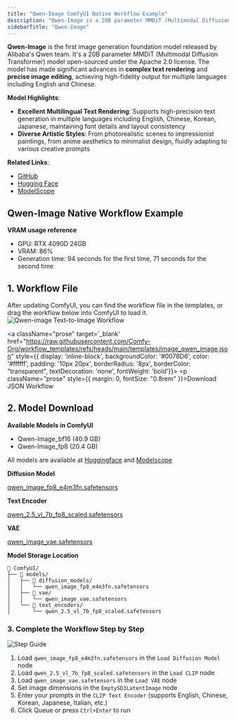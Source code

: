 ```yaml
---
title: "Qwen-Image ComfyUI Native Workflow Example"
description: "Qwen-Image is a 20B parameter MMDiT (Multimodal Diffusion Transformer) model open-sourced under the Apache 2.0 license."
sidebarTitle: "Qwen-Image"
---
```




**Qwen-Image** is the first image generation foundation model released by Alibaba's Qwen team. It's a 20B parameter MMDiT (Multimodal Diffusion Transformer) model open-sourced under the Apache 2.0 license. The model has made significant advances in **complex text rendering** and **precise image editing**, achieving high-fidelity output for multiple languages including English and Chinese.

**Model Highlights**:
- **Excellent Multilingual Text Rendering**: Supports high-precision text generation in multiple languages including English, Chinese, Korean, Japanese, maintaining font details and layout consistency
- **Diverse Artistic Styles**: From photorealistic scenes to impressionist paintings, from anime aesthetics to minimalist design, fluidly adapting to various creative prompts

**Related Links**:
 - [GitHub](https://github.com/QwenLM/Qwen-Image)
 - [Hugging Face](https://huggingface.co/Qwen/Qwen-Image)
 - [ModelScope](https://modelscope.cn/models/qwen/Qwen-Image)

## Qwen-Image Native Workflow Example

<UpdateReminder />

**VRAM usage reference**
- GPU: RTX 4090D 24GB
- VRAM: 86%
- Generation time: 94 seconds for the first time, 71 seconds for the second time

## 1. Workflow File

After updating ComfyUI, you can find the workflow file in the templates, or drag the workflow below into ComfyUI to load it.
![Qwen-image Text-to-Image Workflow](https://raw.githubusercontent.com/Comfy-Org/example_workflows/main/image/qwen/qwen-image.png)

<a className="prose"  target='_blank'  href="https://raw.githubusercontent.com/Comfy-Org/workflow_templates/refs/heads/main/templates/image_qwen_image.json" style={{ display: 'inline-block', backgroundColor: '#0078D6', color: '#ffffff', padding: '10px 20px', borderRadius: '8px', borderColor: "transparent", textDecoration: 'none', fontWeight: 'bold'}}>
    <p className="prose" style={{ margin: 0, fontSize: "0.8rem" }}>Download JSON Workflow</p>
</a>
## 2. Model Download

**Available Models in ComfyUI**

- Qwen-Image_bf16 (40.9 GB)
- Qwen-Image_fp8 (20.4 GB)

All models are available at [Huggingface](https://huggingface.co/Comfy-Org/Qwen-Image_ComfyUI/tree/main) and [Modelscope](https://modelscope.cn/models/Comfy-Org/Qwen-Image_ComfyUI/files)

**Diffusion Model**

[qwen_image_fp8_e4m3fn.safetensors](https://huggingface.co/Comfy-Org/Qwen-Image_ComfyUI/resolve/main/split_files/diffusion_models/qwen_image_fp8_e4m3fn.safetensors)

**Text Encoder**

[qwen_2.5_vl_7b_fp8_scaled.safetensors](https://huggingface.co/Comfy-Org/Qwen-Image_ComfyUI/resolve/main/split_files/text_encoders/qwen_2.5_vl_7b_fp8_scaled.safetensors)

**VAE**

[qwen_image_vae.safetensors](https://huggingface.co/Comfy-Org/Qwen-Image_ComfyUI/resolve/main/split_files/vae/qwen_image_vae.safetensors)

**Model Storage Location**

```
📂 ComfyUI/
├── 📂 models/
│   ├── 📂 diffusion_models/
│   │   └── qwen_image_fp8_e4m3fn.safetensors
│   ├── 📂 vae/
│   │   └── qwen_image_vae.safetensors
│   └── 📂 text_encoders/
│       └── qwen_2.5_vl_7b_fp8_scaled.safetensors
```
### 3. Complete the Workflow Step by Step

![Step Guide](/images/tutorial/image/qwen/image_qwen_image-guide.jpg)

1. Load `qwen_image_fp8_e4m3fn.safetensors` in the `Load Diffusion Model` node
2. Load `qwen_2.5_vl_7b_fp8_scaled.safetensors` in the `Load CLIP` node  
3. Load `qwen_image_vae.safetensors` in the `Load VAE` node
4. Set image dimensions in the `EmptySD3LatentImage` node
5. Enter your prompts in the `CLIP Text Encoder` (supports English, Chinese, Korean, Japanese, Italian, etc.)
6. Click Queue or press `Ctrl+Enter` to run